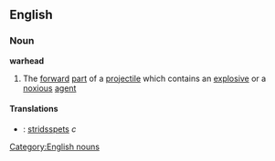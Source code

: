==English==
===Noun===
{{wikipedia}}
'''warhead'''
#The [[forward]] [[part]] of a [[projectile]] which contains an [[explosive]] or a [[noxious]] [[agent]]

====Translations====
*{{sv}}: [[stridsspets]] ''c''


[[Category:English nouns]]